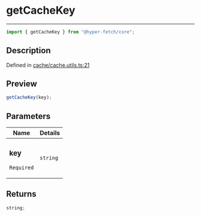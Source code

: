 # getCacheKey

<div class="api-docs__separator" data-reactroot="">

---

</div><div class="api-docs__import" data-reactroot="">

```ts
import { getCacheKey } from "@hyper-fetch/core";
```

</div><div class="api-docs__section">

## Description

</div><div class="api-docs__description"><span class="api-docs__do-not-parse">

</span></div><p class="api-docs__definition">

Defined in
[cache/cache.utils.ts:21](https://github.com/BetterTyped/hyper-fetch/blob/c3e2c45/packages/core/src/cache/cache.utils.ts#L21)

</p><div class="api-docs__section">

## Preview

</div><div class="api-docs__preview fn">

```ts
getCacheKey(key);
```

</div><div class="api-docs__section">

## Parameters

</div>
<div class="api-docs__parameters">
<table>
<thead><tr><th>Name</th><th>Details</th></tr></thead>
<tbody><tr param-data="key"><td class="api-docs__param-name required">

### key

`Required`

</td><td class="api-docs__param-type">

`string`

</td></tr></tbody></table></div><div class="api-docs__section">

## Returns

</div><div class="api-docs__returns">

```ts
string;
```

</div>
